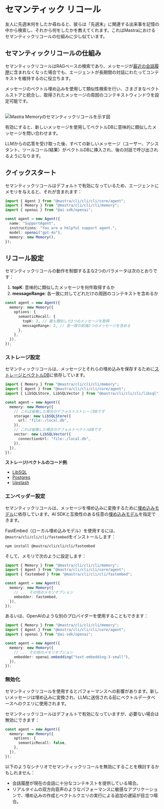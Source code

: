 # セマンティック リコール

友人に先週末何をしたか尋ねると、彼らは「先週末」に関連する出来事を記憶の中から検索し、それから何をしたかを教えてくれます。これはMastraにおけるセマンティックリコールの仕組みに少し似ています。

## セマンティックリコールの仕組み

セマンティックリコールはRAGベースの検索であり、メッセージが[最近の会話履歴](./overview.mdx#conversation-history)に含まれなくなった場合でも、エージェントが長期間の対話にわたってコンテキストを維持するのに役立ちます。

メッセージのベクトル埋め込みを使用して類似性検索を行い、さまざまなベクトルストアと統合し、取得されたメッセージの周囲のコンテキストウィンドウを設定可能です。

<br />
<img
  src="/image/semantic-recall.png"
  alt="Mastra Memoryのセマンティックリコールを示す図"
  width={800}
/>

有効にすると、新しいメッセージを使用してベクトルDBに意味的に類似したメッセージを問い合わせます。

LLMからの応答を受け取った後、すべての新しいメッセージ（ユーザー、アシスタント、ツールコール/結果）がベクトルDBに挿入され、後の対話で呼び出されるようになります。

## クイックスタート

セマンティックリコールはデフォルトで有効になっているため、エージェントにメモリを与えると、それが含まれます：

```typescript {9}
import { Agent } from "@mastra/cli/cli/cli/core/agent";
import { Memory } from "@mastra/cli/cli/cli/memory";
import { openai } from "@ai-sdk/openai";

const agent = new Agent({
  name: "SupportAgent",
  instructions: "You are a helpful support agent.",
  model: openai("gpt-4o"),
  memory: new Memory(),
});
```

## リコール設定

セマンティックリコールの動作を制御する主な2つのパラメータは次のとおりです：

1. **topK**: 意味的に類似したメッセージを何件取得するか
2. **messageRange**: 各一致に対してどれだけの周囲のコンテキストを含めるか

```typescript {5-6}
const agent = new Agent({
  memory: new Memory({
    options: {
      semanticRecall: {
        topK: 3, // 最も類似した3つのメッセージを取得
        messageRange: 2, // 各一致の前後2つのメッセージを含める
      },
    },
  }),
});
```

### ストレージ設定

セマンティックリコールは、メッセージとそれらの埋め込みを保存するために[ストレージとベクトルDB](/reference/memory/Memory#parameters)に依存しています。

```ts {8-17}
import { Memory } from "@mastra/cli/cli/cli/memory";
import { Agent } from "@mastra/cli/cli/cli/core/agent";
import { LibSQLStore, LibSQLVector } from "@mastra/cli/cli/cli/libsql";

const agent = new Agent({
  memory: new Memory({
    // これは省略した場合のデフォルトストレージDBです
    storage: new LibSQLStore({
      url: "file:./local.db",
    }),
    // これは省略した場合のデフォルトベクトルDBです
    vector: new LibSQLVector({
      connectionUrl: "file:./local.db",
    }),
  }),
});
```

**ストレージ/ベクトルのコード例**:

- [LibSQL](/examples/memory/memory-with-libsql)
- [Postgres](/examples/memory/memory-with-pg)
- [Upstash](/examples/memory/memory-with-upstash)

### エンベッダー設定

セマンティックリコールは、メッセージを埋め込みに変換するために[埋め込みモデル](/reference/memory/Memory#embedder)に依存しています。AI SDKと互換性のある任意の[埋め込みモデル](https://sdk.vercel.ai/docs/ai-sdk-core/embeddings)を指定できます。

FastEmbed（ローカル埋め込みモデル）を使用するには、`@mastra/cli/cli/cli/fastembed`をインストールします：

```bash npm2yarn copy
npm install @mastra/cli/cli/cli/fastembed
```

そして、メモリで次のように設定します：

```ts {3,8}
import { Memory } from "@mastra/cli/cli/cli/memory";
import { Agent } from "@mastra/cli/cli/cli/core/agent";
import { fastembed } from "@mastra/cli/cli/cli/fastembed";

const agent = new Agent({
  memory: new Memory({
    // ... その他のメモリオプション
    embedder: fastembed,
  }),
});
```

あるいは、OpenAIのような別のプロバイダーを使用することもできます：

```ts {3,8}
import { Memory } from "@mastra/cli/cli/cli/memory";
import { Agent } from "@mastra/cli/cli/cli/core/agent";
import { openai } from "@ai-sdk/openai";

const agent = new Agent({
  memory: new Memory({
    // ... その他のメモリオプション
    embedder: openai.embedding("text-embedding-3-small"),
  }),
});
```

### 無効化

セマンティックリコールを使用するとパフォーマンスへの影響があります。新しいメッセージは埋め込みに変換され、LLMに送信される前にベクトルデータベースへのクエリに使用されます。

セマンティックリコールはデフォルトで有効になっていますが、必要ない場合は無効にできます：

```typescript {4}
const agent = new Agent({
  memory: new Memory({
    options: {
      semanticRecall: false,
    },
  }),
});
```

以下のようなシナリオでセマンティックリコールを無効にすることを検討するかもしれません：

- 会話履歴が現在の会話に十分なコンテキストを提供している場合。
- リアルタイムの双方向音声のようなパフォーマンスに敏感なアプリケーションで、埋め込みの作成とベクトルクエリの実行による追加の遅延が目立つ場合。
